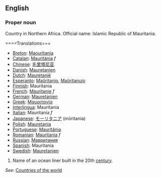 ==English==

===Proper noun===

Country in Northern Africa.  Official name: Islamic Republic of Mauritania.

====Translations===

*[[Breton]]: [[Maouritania]]
*[[Catalan]]: [[Mauritània]] ''f''
*[[Chinese]]: [[毛里塔尼亚]]
*[[Danish]]: [[Mauretanien]]
*[[Dutch]]: [[Mauretanië]]
*[[Esperanto]]: [[Maŭritanio]], [[Maŭritanujo]]
*[[Finnish]]: Mauritania
*[[French]]: [[Mauritanie]] ''f''
*[[German]]: [[Mauretanien]]
*[[Greek]]: [[Μαυριτανία]]
*[[Interlingua]]: Mauritania
*[[Italian]]: Mauritania ''f''
*[[Japanese]]: [[モーリタニア]] (mōritania)
*[[Polish]]: [[Mauretania]]
*[[Portuguese]]: [[Mauritânia]]
*[[Romanian]]: [[Mauritania]] ''f''
*[[Russian]]: [[Мавритания]]
*[[Spanish]]: Mauritania
*[[Swedish]]: [[Mauretanien]]

# Name of an ocean liner built in the 20th [[century]].

''See'': [[Countries of the world]]